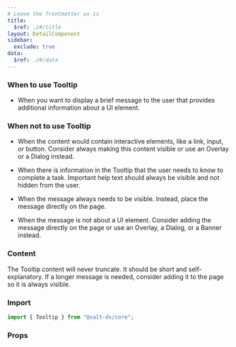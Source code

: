 ```yaml
---
# Leave the frontmatter as is
title:
  $ref: ./#/title
layout: DetailComponent
sidebar:
  exclude: true
data:
  $ref: ./#/data
---
```


### When to use Tooltip

- When you want to display a brief message to the user that provides additional information about a UI element.

### When not to use Tooltip

- When the content would contain interactive elements, like a link, input, or button. Consider always making this content visible or use an Overlay or a Dialog instead.

- When there is information in the Tooltip that the user needs to know to complete a task. Important help text should always be visible and not hidden from the user.

- When the message always needs to be visible. Instead, place the message directly on the page.

- When the message is not about a UI element. Consider adding the message directly on the page or use an Overlay, a Dialog, or a Banner instead.

### Content

The Tooltip content will never truncate. It should be short and self-explanatory. If a longer message is needed, consider adding it to the page so it is always visible.

### Import

```js
import { Tooltip } from "@salt-ds/core";
```

### Props

<PropsTable packageName="core" componentName="Tooltip" />
